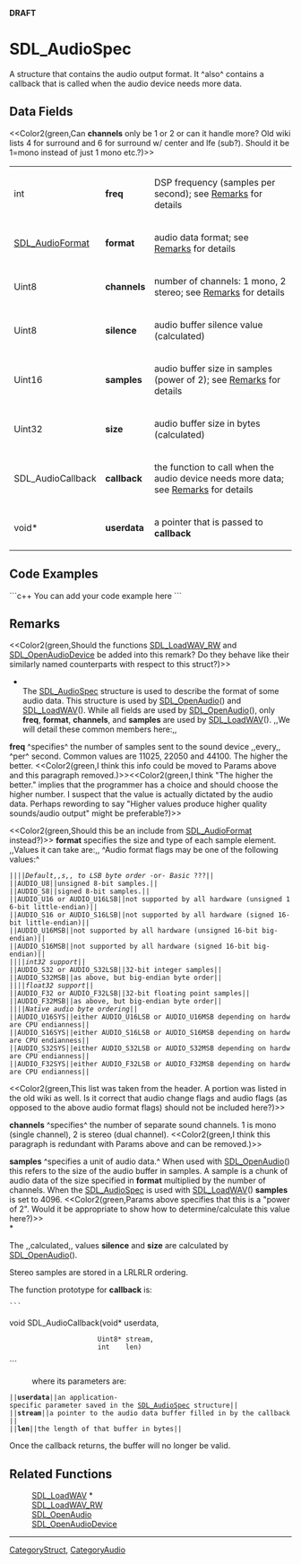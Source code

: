<!-- pragma section-numbers off -->
<!-- pragma disable-camelcase -->

'''DRAFT'''

= SDL_AudioSpec =
A structure that contains the audio output format. It ^also^ contains a callback that is called when the audio device needs more data.


== Data Fields ==
<<Color2(green,Can '''channels''' only be 1 or 2 or can it handle more? Old wiki lists 4 for surround and 6 for surround w/ center and lfe (sub?).  Should it be 1=mono instead of just 1 mono etc.?)>>
{|
|int
|'''freq'''
|DSP frequency (samples per second); see [[#Remarks|Remarks]] for details
|-
|[[SDL_AudioFormat]]
|'''format'''
|audio data format; see [[#Remarks|Remarks]] for details
|-
|Uint8
|'''channels'''
|number of channels: 1 mono, 2 stereo; see [[#Remarks|Remarks]] for details
|-
|Uint8
|'''silence'''
|audio buffer silence value (calculated)
|-
|Uint16
|'''samples'''
|audio buffer size in samples (power of 2); see [[#Remarks|Remarks]] for details
|-
|Uint32
|'''size'''
|audio buffer size in bytes (calculated)
|-
|SDL_AudioCallback
|'''callback'''
|the function to call when the audio device needs more data; see [[#callback|Remarks]] for details
|-
|void*
|'''userdata'''
|a pointer that is passed to '''callback'''
|}

== Code Examples ==
```c++
You can add your code example here
```

== Remarks ==
<<Color2(green,Should the functions [[SDL_LoadWAV_RW]] and [[SDL_OpenAudioDevice]] be added into this remark?  Do they behave like their similarly named counterparts with respect to this struct?)>>

*<br/>The [[SDL_AudioSpec]] structure is used to describe the format of some audio data. This structure is used by [[SDL_OpenAudio]]() and [[SDL_LoadWAV]](). While all fields are used by [[SDL_OpenAudio]](), only '''freq''', '''format''', '''channels''', and '''samples''' are used by [[SDL_LoadWAV]](). ,,We will detail these common members here:,,

'''freq''' ^specifies^ the number of samples sent to the sound device ,,every,, ^per^ second. Common values are 11025, 22050 and 44100. The higher the better. <<Color2(green,I think this info could be moved to Params above and this paragraph removed.)>><<Color2(green,I think "The higher the better." implies that the programmer has a choice and should choose the higher number.  I suspect that the value is actually dictated by the audio data.  Perhaps rewording to say "Higher values produce higher quality sounds/audio output" might be preferable?)>>

<<Color2(green,Should this be an include from [[SDL_AudioFormat]] instead?)>>
'''format''' specifies the size and type of each sample element. ,,Values it can take are:,, ^Audio format flags may be one of the following values:^
 ||||''Default,,s,, to LSB byte order'' -or- ''Basic'' ???||
 ||AUDIO_U8||unsigned 8-bit samples.||
 ||AUDIO_S8||signed 8-bit samples.||
 ||AUDIO_U16 or AUDIO_U16LSB||not supported by all hardware (unsigned 16-bit little-endian)||
 ||AUDIO_S16 or AUDIO_S16LSB||not supported by all hardware (signed 16-bit little-endian)||
 ||AUDIO_U16MSB||not supported by all hardware (unsigned 16-bit big-endian)||
 ||AUDIO_S16MSB||not supported by all hardware (signed 16-bit big-endian)||
 ||||''int32 support''||
 ||AUDIO_S32 or AUDIO_S32LSB||32-bit integer samples||
 ||AUDIO_S32MSB||as above, but big-endian byte order||
 ||||''float32 support''||
 ||AUDIO_F32 or AUDIO_F32LSB||32-bit floating point samples||
 ||AUDIO_F32MSB||as above, but big-endian byte order||
 ||||''Native audio byte ordering''||
 ||AUDIO_U16SYS||either AUDIO_U16LSB or AUDIO_U16MSB depending on hardware CPU endianness||
 ||AUDIO_S16SYS||either AUDIO_S16LSB or AUDIO_S16MSB depending on hardware CPU endianness||
 ||AUDIO_S32SYS||either AUDIO_S32LSB or AUDIO_S32MSB depending on hardware CPU endianness||
 ||AUDIO_F32SYS||either AUDIO_F32LSB or AUDIO_F32MSB depending on hardware CPU endianness||


<<Color2(green,This list was taken from the header.  A portion was listed in the old wiki as well.  Is it correct that audio change flags and audio flags (as opposed to the above audio format flags) should not be included here?)>>

'''channels''' ^specifies^ the number of separate sound channels. 1 is mono (single channel), 2 is stereo (dual channel). <<Color2(green,I think this paragraph is redundant with Params above and can be removed.)>>

'''samples''' ^specifies a unit of audio data.^ When used with [[SDL_OpenAudio]]() this refers to the size of the audio buffer in samples. A sample is a chunk of audio data of the size specified in '''format''' multiplied by the number of channels. When the [[SDL_AudioSpec]] is used with [[SDL_LoadWAV]]() '''samples''' is set to 4096. <<Color2(green,Params above specifies that this is a "power of 2". Would it be appropriate to show how to determine/calculate this value here?)>>
<br/>*

The ,,calculated,, values '''silence''' and '''size''' are calculated by [[SDL_OpenAudio]]().

Stereo samples are stored in a LRLRLR ordering.

<span id="callback"></span>
The function prototype for '''callback''' is:
 ```
void SDL_AudioCallback(void*  userdata,
                       Uint8* stream,
                       int    len)
```
: where its parameters are:
 ||'''userdata'''||an application-specific parameter saved in the [[SDL_AudioSpec]] structure||
 ||'''stream'''||a pointer to the audio data buffer filled in by the callback||
 ||'''len'''||the length of that buffer in bytes||

Once the callback returns, the buffer will no longer be valid.

== Related Functions ==
:[[SDL_LoadWAV]] *
:[[SDL_LoadWAV_RW]]
:[[SDL_OpenAudio]]
:[[SDL_OpenAudioDevice]]

----
[[CategoryStruct]], [[CategoryAudio]]
